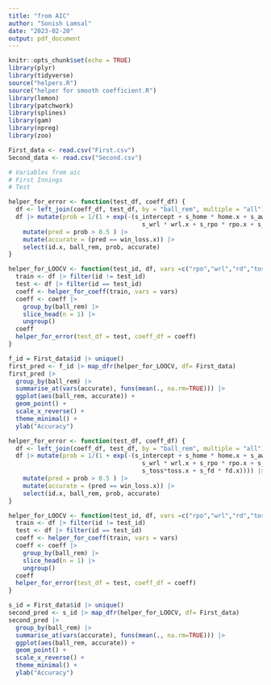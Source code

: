 ```yaml
---
title: "from AIC"
author: "Sonish Lamsal"
date: "2023-02-20"
output: pdf_document
---
```


```r
knitr::opts_chunk$set(echo = TRUE)
library(plyr)
library(tidyverse)
source("helpers.R")
source("helper for smooth coefficient.R")
library(lemon)
library(patchwork)
library(splines)
library(gam)
library(npreg)
library(zoo)
```

```r
First_data <- read.csv("First.csv")
Second_data <- read.csv("Second.csv")

# Variables from aic 
# First Innings
# Test

helper_for_error <- function(test_df, coeff_df) {
  df <- left_join(coeff_df, test_df, by = "ball_rem", multiple = "all") 
  df |> mutate(prob = 1/(1 + exp(-(s_intercept + s_home * home.x + s_away * away.x +
                                     s_wrl * wrl.x + s_rpo * rpo.x + s_rd * rd.x + s_toss*toss.x)))) |>
    mutate(pred = prob > 0.5 ) |>
    mutate(accurate = (pred == win_loss.x)) |>
    select(id.x, ball_rem, prob, accurate)
}
```

```r
helper_for_LOOCV <- function(test_id, df, vars =c("rpo","wrl","rd","toss","home","away")) {
  train <- df |> filter(id != test_id)
  test <- df |> filter(id == test_id)
  coeff <- helper_for_coeff(train, vars = vars)
  coeff <- coeff |> 
    group_by(ball_rem) |> 
    slice_head(n = 1) |> 
    ungroup()
  coeff
  helper_for_error(test_df = test, coeff_df = coeff)
}
```

```r
f_id = First_data$id |> unique()
first_pred <- f_id |> map_dfr(helper_for_LOOCV, df= First_data)
first_pred |>  
  group_by(ball_rem) |> 
  summarise_at(vars(accurate), funs(mean(., na.rm=TRUE))) |> 
  ggplot(aes(ball_rem, accurate)) +
  geom_point() +
  scale_x_reverse() +
  theme_minimal() +
  ylab("Accuracy")
```

\newpage

```r
helper_for_error <- function(test_df, coeff_df) {
  df <- left_join(coeff_df, test_df, by = "ball_rem", multiple = "all") 
  df |> mutate(prob = 1/(1 + exp(-(s_intercept + s_home * home.x + s_away * away.x +
                                     s_wrl * wrl.x + s_rpo * rpo.x + s_rd * rd.x + 
                                     s_toss*toss.x + s_fd * fd.x)))) |>
    mutate(pred = prob > 0.5 ) |>
    mutate(accurate = (pred == win_loss.x)) |>
    select(id.x, ball_rem, prob, accurate)
}
```

```r
helper_for_LOOCV <- function(test_id, df, vars =c("rpo","wrl","rd","toss","home","away","fd")) {
  train <- df |> filter(id != test_id)
  test <- df |> filter(id == test_id)
  coeff <- helper_for_coeff(train, vars = vars)
  coeff <- coeff |> 
    group_by(ball_rem) |> 
    slice_head(n = 1) |> 
    ungroup()
  coeff
  helper_for_error(test_df = test, coeff_df = coeff)
}
```

```r
s_id = First_data$id |> unique()
second_pred <- s_id |> map_dfr(helper_for_LOOCV, df= First_data)
second_pred |> 
  group_by(ball_rem) |> 
  summarise_at(vars(accurate), funs(mean(., na.rm=TRUE))) |> 
  ggplot(aes(ball_rem, accurate)) +
  geom_point() +
  scale_x_reverse() +
  theme_minimal() +
  ylab("Accuracy")
```